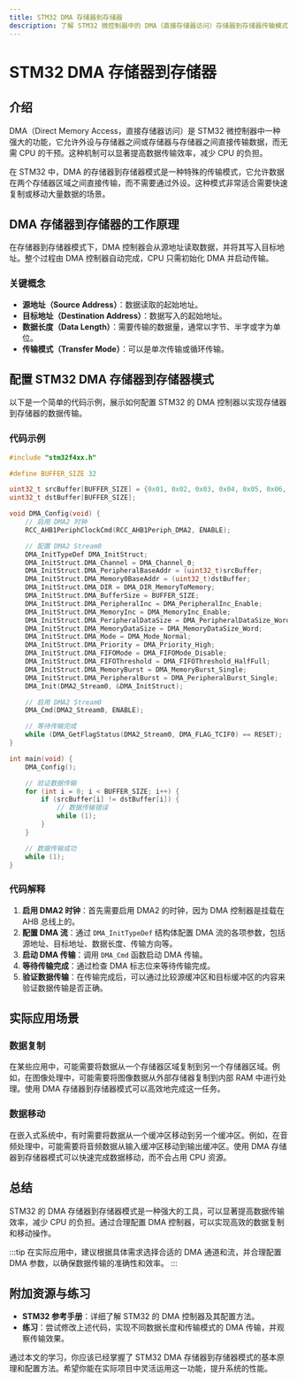 ```yaml
---
title: STM32 DMA 存储器到存储器
description: 了解 STM32 微控制器中的 DMA（直接存储器访问）存储器到存储器传输模式，掌握其工作原理、配置方法及实际应用场景。
---
```


# STM32 DMA 存储器到存储器

## 介绍

DMA（Direct Memory Access，直接存储器访问）是 STM32 微控制器中一种强大的功能，它允许外设与存储器之间或存储器与存储器之间直接传输数据，而无需 CPU 的干预。这种机制可以显著提高数据传输效率，减少 CPU 的负担。

在 STM32 中，DMA 的存储器到存储器模式是一种特殊的传输模式，它允许数据在两个存储器区域之间直接传输，而不需要通过外设。这种模式非常适合需要快速复制或移动大量数据的场景。

## DMA 存储器到存储器的工作原理

在存储器到存储器模式下，DMA 控制器会从源地址读取数据，并将其写入目标地址。整个过程由 DMA 控制器自动完成，CPU 只需初始化 DMA 并启动传输。

### 关键概念

- **源地址（Source Address）**：数据读取的起始地址。
- **目标地址（Destination Address）**：数据写入的起始地址。
- **数据长度（Data Length）**：需要传输的数据量，通常以字节、半字或字为单位。
- **传输模式（Transfer Mode）**：可以是单次传输或循环传输。

## 配置 STM32 DMA 存储器到存储器模式

以下是一个简单的代码示例，展示如何配置 STM32 的 DMA 控制器以实现存储器到存储器的数据传输。

### 代码示例

```c
#include "stm32f4xx.h"

#define BUFFER_SIZE 32

uint32_t srcBuffer[BUFFER_SIZE] = {0x01, 0x02, 0x03, 0x04, 0x05, 0x06, 0x07, 0x08, 0x09, 0x0A};
uint32_t dstBuffer[BUFFER_SIZE];

void DMA_Config(void) {
    // 启用 DMA2 时钟
    RCC_AHB1PeriphClockCmd(RCC_AHB1Periph_DMA2, ENABLE);

    // 配置 DMA2 Stream0
    DMA_InitTypeDef DMA_InitStruct;
    DMA_InitStruct.DMA_Channel = DMA_Channel_0;
    DMA_InitStruct.DMA_PeripheralBaseAddr = (uint32_t)srcBuffer;
    DMA_InitStruct.DMA_Memory0BaseAddr = (uint32_t)dstBuffer;
    DMA_InitStruct.DMA_DIR = DMA_DIR_MemoryToMemory;
    DMA_InitStruct.DMA_BufferSize = BUFFER_SIZE;
    DMA_InitStruct.DMA_PeripheralInc = DMA_PeripheralInc_Enable;
    DMA_InitStruct.DMA_MemoryInc = DMA_MemoryInc_Enable;
    DMA_InitStruct.DMA_PeripheralDataSize = DMA_PeripheralDataSize_Word;
    DMA_InitStruct.DMA_MemoryDataSize = DMA_MemoryDataSize_Word;
    DMA_InitStruct.DMA_Mode = DMA_Mode_Normal;
    DMA_InitStruct.DMA_Priority = DMA_Priority_High;
    DMA_InitStruct.DMA_FIFOMode = DMA_FIFOMode_Disable;
    DMA_InitStruct.DMA_FIFOThreshold = DMA_FIFOThreshold_HalfFull;
    DMA_InitStruct.DMA_MemoryBurst = DMA_MemoryBurst_Single;
    DMA_InitStruct.DMA_PeripheralBurst = DMA_PeripheralBurst_Single;
    DMA_Init(DMA2_Stream0, &DMA_InitStruct);

    // 启用 DMA2 Stream0
    DMA_Cmd(DMA2_Stream0, ENABLE);

    // 等待传输完成
    while (DMA_GetFlagStatus(DMA2_Stream0, DMA_FLAG_TCIF0) == RESET);
}

int main(void) {
    DMA_Config();

    // 验证数据传输
    for (int i = 0; i < BUFFER_SIZE; i++) {
        if (srcBuffer[i] != dstBuffer[i]) {
            // 数据传输错误
            while (1);
        }
    }

    // 数据传输成功
    while (1);
}
```

### 代码解释

1. **启用 DMA2 时钟**：首先需要启用 DMA2 的时钟，因为 DMA 控制器是挂载在 AHB 总线上的。
2. **配置 DMA 流**：通过 `DMA_InitTypeDef` 结构体配置 DMA 流的各项参数，包括源地址、目标地址、数据长度、传输方向等。
3. **启动 DMA 传输**：调用 `DMA_Cmd` 函数启动 DMA 传输。
4. **等待传输完成**：通过检查 DMA 标志位来等待传输完成。
5. **验证数据传输**：在传输完成后，可以通过比较源缓冲区和目标缓冲区的内容来验证数据传输是否正确。

## 实际应用场景

### 数据复制

在某些应用中，可能需要将数据从一个存储器区域复制到另一个存储器区域。例如，在图像处理中，可能需要将图像数据从外部存储器复制到内部 RAM 中进行处理。使用 DMA 存储器到存储器模式可以高效地完成这一任务。

### 数据移动

在嵌入式系统中，有时需要将数据从一个缓冲区移动到另一个缓冲区。例如，在音频处理中，可能需要将音频数据从输入缓冲区移动到输出缓冲区。使用 DMA 存储器到存储器模式可以快速完成数据移动，而不会占用 CPU 资源。

## 总结

STM32 的 DMA 存储器到存储器模式是一种强大的工具，可以显著提高数据传输效率，减少 CPU 的负担。通过合理配置 DMA 控制器，可以实现高效的数据复制和移动操作。

:::tip
在实际应用中，建议根据具体需求选择合适的 DMA 通道和流，并合理配置 DMA 参数，以确保数据传输的准确性和效率。
:::

## 附加资源与练习

- **STM32 参考手册**：详细了解 STM32 的 DMA 控制器及其配置方法。
- **练习**：尝试修改上述代码，实现不同数据长度和传输模式的 DMA 传输，并观察传输效果。

通过本文的学习，你应该已经掌握了 STM32 DMA 存储器到存储器模式的基本原理和配置方法。希望你能在实际项目中灵活运用这一功能，提升系统的性能。